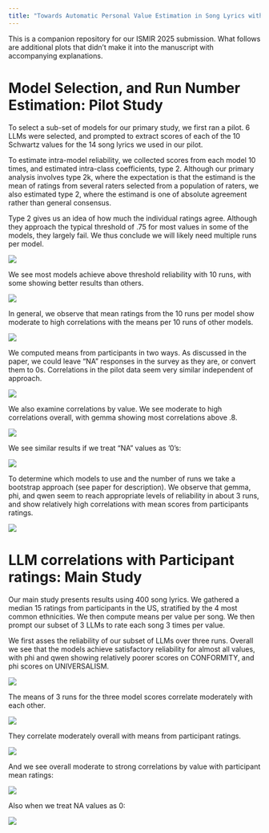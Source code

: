 ```yaml
---
title: "Towards Automatic Personal Value Estimation in Song Lyrics with Large Language Models"
---
```


This is a companion repository for our ISMIR 2025 submission. What follows are additional plots that didn't make it into the manuscript with accompanying explanations. 

# Model Selection, and Run Number Estimation: Pilot Study

To select a sub-set of models for our primary study, we first ran a pilot. 6 LLMs were selected, and prompted to extract scores of each of the 10 Schwartz values for the 14 song lyrics we used in our pilot. 

To estimate intra-model reliability, we collected scores from each model 10 times, and estimated intra-class coefficients, type 2. Although our primary analysis involves type 2k, where the expectation is that the estimand is the mean of ratings from several raters selected from a population of raters, we also estimated type 2, where the estimand is one of absolute agreement rather than general consensus. 

Type 2 gives us an idea of how much the individual ratings agree. Although they approach the typical threshold of .75 for most values in some of the models, they largely fail. We thus conclude we will likely need multiple runs per model. 

![](images/pilot_llm_ICC2.png){fig-align="center"}

We see most models achieve above threshold reliability with 10 runs, with some showing better results than others. 

![](images/pilot_llm_ICC2k.png){fig-align="center"}

In general, we observe that mean ratings from the 10 runs per model show moderate to high correlations with the means per 10 runs of other models. 

![](images/pilot_llm_overall_cor.png){fig-align="center"}

We computed means from participants in two ways. As discussed in the paper, we could leave "NA" responses in the survey as they are, or convert them to 0s. Correlations in the pilot data seem very similar independent of approach. 

![](images/pilot_llm_participant_overall_cor.png){fig-align="center"}

We also examine correlations by value. We see moderate to high correlations overall, with gemma showing most correlations above .8. 

![](images/pilot_llm_participant_byvalue_cor.png)

We see similar results if we treat "NA" values as '0's:

![](images/pilot_llm_participant_0na_byvalue_cor.png)

To determine which models to use and the number of runs we take a bootstrap approach (see paper for description). We observe that gemma, phi, and qwen seem to reach appropriate levels of reliability in about 3 runs, and show relatively high correlations with mean scores from participants ratings. 

![](images/pilot_llm_bootstrap_ICC2k.png)

# LLM correlations with Participant ratings: Main Study

Our main study presents results using 400 song lyrics. We gathered a median 15 ratings from participants in the US, stratified by the 4 most common ethnicities. We then compute means per value per song. We then prompt our subset of 3 LLMs to rate each song 3 times per value. 

We first asses the reliability of our subset of LLMs over three runs. Overall we see that the models achieve satisfactory reliability for almost all values, with phi and qwen showing relatively poorer scores on CONFORMITY, and phi scores on UNIVERSALISM.


![](images/wave_llm_ICC2k.png)

The means of 3 runs for the three model scores correlate moderately with each other. 

![](images/wave_llm_overall_cor.png)

They correlate moderately overall with means from participant ratings. 

![](images/wave_llm_participant_overall_cor.png)

And we see overall moderate to strong correlations by value with participant mean ratings:

![](images/wave_llm_participant_byvalue_cor.png)

Also when we treat NA values as 0:

![](images/wave_llm_participant_0na_byvalue_cor.png)
